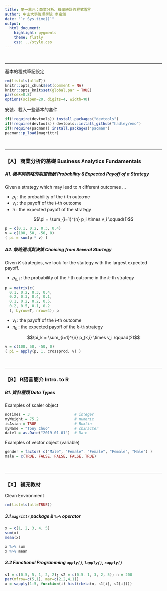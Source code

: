 ```yaml
---
title: 第一單元：商業分析、機率統計與程式語言
author: 中山大學管理學院 卓雍然
date: "`r Sys.time()`"
output: 
  html_document:
    highlight: pygments
    theme: flatly
    css: ../style.css
---
```


<br><hr>
基本的程式筆記設定
```r
rm(list=ls(all=T))
knitr::opts_chunk$set(comment = NA)
knitr::opts_knit$set(global.par = TRUE)
par(cex=0.8)
options(scipen=20, digits=4, width=90)
```

安裝、載入一些基本的套件
```r
if(!require(devtools)) install.packages("devtools")
if(!require(devtools)) devtools::install_github("hadley/emo")
if(!require(pacman)) install.packages("pacman")
pacman::p_load(magrittr)
```



<br><hr>
### 【A】 商業分析的基礎 Business Analytics Fundamentals

##### A1. 機率與策略的期望報酬 Probability & Expected Payoff of a Strategy
Given a strategy which may lead to $n$ different outcomes ...

+ $p_i$ : the probability of the $i$-th outcome 
+ $v_i$ : the payoff of the $i$-th outcome
+ $\pi$ : the expected payoff of the strategy

$$\pi = \sum_{i=1}^{n} p_i \times v_i \qquad(1)$$ 

```r
p = c(0.1, 0.2, 0.3, 0.4)
v = c(100, 50, -50, 0)
( pi = sum(p * v) )
```

##### A2. 策略選項與決策 Choicing from Several Startegy
Given $K$ strategies, we look for the startegy with the largest expected payoff.

+ $p_{k,i}$ : the probability of the $i$-th outcome in the $k$-th strategy

```r
p = matrix(c(
  0.1, 0.2, 0.3, 0.4,
  0.2, 0.3, 0.4, 0.1,
  0.1, 0.2, 0.2, 0.5,
  0.2, 0.5, 0.1, 0.2
  ), byrow=T, nrow=4); p
```

+ $v_{i}$ : the payoff of the $i$-th outcome
+ $\pi_k$ : the expected payoff of the $k$-th strategy

$$\pi_k = \sum_{i=1}^{n} p_{k,i} \times v_i \qquad(2)$$ 

```r
v = c(100, 50, -50, 0)
( pi = apply(p, 1, crossprod, v) )
```


<br><hr>
### 【B】 R語言簡介 Intro. to R

##### B1. 資料種類 Data Types
Examples of scaler object
```r
noTimes = 3                    # integer
myWeight = 75.2                # numeric
isAsian = TRUE                 # Boolin
myName = "Tony Chuo"           # character 
date1 = as.Date("2019-01-01")  # Date
```

Examples of vector object (variable)
```r
gender = factor( c("Male", "Female", "Female", "Female", "Male") )
male = c(TRUE, FALSE, FALSE, FALSE, TRUE)
```


<br><hr>
### 【X】 補充教材
Clean Environment
```r
rm(list=ls(all=TRUE))
```

##### 3.1 `magrittr` package & `%>%` operator
```r
x = c(1, 2, 3, 4, 5)
sum(x)
mean(x)
```

```r
x %>% sum
x %>% mean
```

##### 3.2 Functional Programming `apply()`, `lapply()`, `sapply()`
```r
s1 = c(0.5, 5, 1, 2, 2); s2 = c(0.5, 1, 3, 2, 5); n = 200
par(mfrow=c(5,1), mar=c(2,2,4,1))
x = sapply(1:5, function(i) hist(rbeta(n, s1[i], s2[i])))
```



